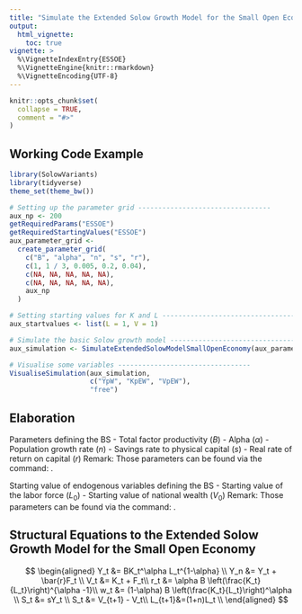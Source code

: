 ```yaml
---
title: "Simulate the Extended Solow Growth Model for the Small Open Economy"
output:
  html_vignette:
    toc: true
vignette: >
  %\VignetteIndexEntry{ESSOE}
  %\VignetteEngine{knitr::rmarkdown}
  %\VignetteEncoding{UTF-8}
---
```


```r
knitr::opts_chunk$set(
  collapse = TRUE,
  comment = "#>"
)
```

## Working Code Example
```r
library(SolowVariants)
library(tidyverse)
theme_set(theme_bw())

# Setting up the parameter grid ---------------------------------
aux_np <- 200
getRequiredParams("ESSOE")
getRequiredStartingValues("ESSOE")
aux_parameter_grid <-
  create_parameter_grid(
    c("B", "alpha", "n", "s", "r"),
    c(1, 1 / 3, 0.005, 0.2, 0.04),
    c(NA, NA, NA, NA, NA),
    c(NA, NA, NA, NA, NA),
    aux_np
  )

# Setting starting values for K and L ---------------------------------
aux_startvalues <- list(L = 1, V = 1)

# Simulate the basic Solow growth model ---------------------------------
aux_simulation <- SimulateExtendedSolowModelSmallOpenEconomy(aux_parameter_grid, aux_np,aux_startvalues)

# Visualise some variables ---------------------------------
VisualiseSimulation(aux_simulation,
                    c("YpW", "KpEW", "VpEW"), 
                    "free")

```

## Elaboration
Parameters defining the BS
- Total factor productivity ($B$)
- Alpha ($\alpha$)
- Population growth rate ($n$)
- Savings rate to physical capital ($s$)
- Real rate of return on capital ($r$)
Remark: Those parameters can be found via the command: \code{getRequiredParams("ESSOE")}.


Starting value of endogenous variables defining the BS
- Starting value of the labor force ($L_0$)
- Starting value of national wealth ($V_0$)
Remark: Those parameters can be found via the command: \code{getRequiredStartingValues("ESSOE")}.

## Structural Equations to the Extended Solow Growth Model for the Small Open Economy
$$
\begin{aligned}
Y_t &= BK_t^\alpha L_t^{1-\alpha} \\
Y_n &= Y_t + \bar{r}F_t \\
V_t &= K_t + F_t\\
r_t &= \alpha B \left(\frac{K_t}{L_t}\right)^{\alpha -1}\\
w_t &= (1-\alpha) B \left(\frac{K_t}{L_t}\right)^\alpha \\
S_t &= sY_t \\
S_t &= V_{t+1} - V_t\\
L_{t+1}&=(1+n)L_t \\
\end{aligned}
$$
